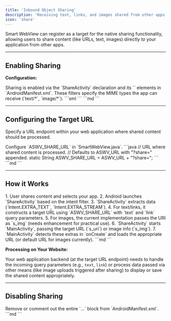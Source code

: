```yaml
---
title: 'Inbound Object Sharing'
description: 'Receiving text, links, and images shared from other apps.'
icon: 'share'
---
```



Smart WebView can register as a target for the native sharing functionality, allowing users to share content (like URLs, text, images) directly *to* your application from other apps.

---

## Enabling Sharing

**Configuration:**

<Tabs>
 <Tab title="Android">
    Sharing is enabled via the `ShareActivity` declaration and its `<intent-filter>` elements in `AndroidManifest.xml`. These filters specify the MIME types the app can receive (`text/*`, `image/*`).
    ```xml
    <!-- Share Activity -->
    <activity android:name=".ShareActivity"
        android:exported="true">
        <!-- Handles sharing plain text and links -->
        <intent-filter android:label="Share">
            <action android:name="android.intent.action.SEND" />
            <category android:name="android.intent.category.DEFAULT" />
            <data android:mimeType="text/*" />
        </intent-filter>
        <!-- Handles sharing single/multiple images -->
        <intent-filter android:label="Share Image">
            <action android:name="android.intent.action.SEND" />
            <category android:name="android.intent.category.DEFAULT" />
            <data android:mimeType="image/*" />
        </intent-filter>
        <intent-filter android:label="Share Multiple Images">
            <action android:name="android.intent.action.SEND_MULTIPLE" />
            <category android:name="android.intent.category.DEFAULT" />
            <data android:mimeType="image/*" />
        </intent-filter>
    </activity>
    ```
 </Tab>
 <Tab title="iOS">
    ```md
    <!-- iOS sharing is enabled by declaring supported document types (UTIs) and/or URL schemes the app can handle in the `Info.plist` file (e.g., using `CFBundleDocumentTypes`, `UTExportedTypeDeclarations`, `UTImportedTypeDeclarations`). A Share Extension might also be used for more complex processing. Details here. -->
    ```
 </Tab>
</Tabs>

---

## Configuring the Target URL

Specify a URL endpoint within your web application where shared content should be processed.

<Tabs>
 <Tab title="Android">
    Configure `ASWV_SHARE_URL` in `SmartWebView.java`.
    ```java
        // URL where shared content is processed.
        // Defaults to ASWV_URL with "?share=" appended.
        static String ASWV_SHARE_URL = ASWV_URL + "?share=";
    ```
 </Tab>
 <Tab title="iOS">
    ```md
    <!-- iOS typically handles shared data within the `AppDelegate` (e.g., `application(_:open:options:)`) or a dedicated SceneDelegate. The app would then construct the appropriate URL to load in the WKWebView based on the received data. A configurable target URL might be stored elsewhere. Details here. -->
    ```
 </Tab>
</Tabs>

---

## How it Works

<Tabs>
 <Tab title="Android">
    1.  User shares content and selects your app.
    2.  Android launches `ShareActivity` based on the intent filter.
    3.  `ShareActivity` extracts data (`Intent.EXTRA_TEXT`, `Intent.EXTRA_STREAM`).
    4.  For text/links, it constructs a target URL using `ASWV_SHARE_URL` with `text` and `link` query parameters.
    5.  For images, the current implementation passes the URI as `s_img` (needs enhancement for practical use).
    6.  `ShareActivity` starts `MainActivity`, passing the target URL (`s_uri`) or image info (`s_img`).
    7.  `MainActivity` detects these extras in `onCreate` and loads the appropriate URL (or default URL for images currently).
 </Tab>
 <Tab title="iOS">
    ```md
    <!-- 1. User shares content and selects your app.
         2. iOS launches the app and calls specific delegate methods (e.g., `application(_:open:options:)`) with the shared data (URL, file provider item).
         3. The delegate method processes the incoming data.
         4. It constructs a URL relevant to the shared content.
         5. It instructs the main view controller (containing the WKWebView) to load this URL.
         Details here. -->
    ```
 </Tab>
</Tabs>

**Processing on Your Website:**

Your web application backend (at the target URL endpoint) needs to handle the incoming query parameters (e.g., `text`, `link`) or process data passed via other means (like image uploads triggered after sharing) to display or save the shared content appropriately.

---

## Disabling Sharing

<Tabs>
 <Tab title="Android">
    Remove or comment out the entire `<activity android:name=".ShareActivity">...</activity>` block from `AndroidManifest.xml`.
 </Tab>
 <Tab title="iOS">
    ```md
    <!-- Remove the relevant document type declarations (`CFBundleDocumentTypes`, etc.) from `Info.plist`. If using a Share Extension, remove that target. -->
    ```
 </Tab>
</Tabs>